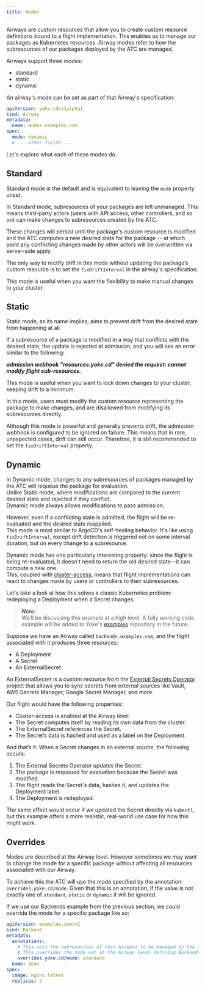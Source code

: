 ```yaml
---
title: Modes
---
```

Airways are custom resources that allow you to create custom resource definitions bound to a flight implementation.
This enables us to manage our packages as Kubernetes resources. Airway modes refer to how the subresources of our packages
deployed by the ATC are managed.

Airways support three modes:

- standard
- static
- dynamic

An airway's mode can be set as part of that Airway's specification:

```yaml
apiVersion: yoke.cd/v1alpha1
kind: Airway
metadata:
  name: modes.examples.com
spec:
  mode: dynamic
  # ... other fields ...
```

Let's explore what each of these modes do.

## Standard

Standard mode is the default and is equivalent to leaving the `mode` property unset.

In Standard mode, subresources of your packages are left unmanaged.
This means third-party actors (users with API access, other controllers, and so on) can make changes to subresources created by the ATC.

These changes will persist until the package's custom resource is modified and the ATC computes a new desired state for the package --
at which point any conflicting changes made by other actors will be overwritten via server-side apply.

The only way to rectify drift in this mode without updating the package’s custom resource is to set the `fixDriftInterval` in the airway's specification.

This mode is useful when you want the flexibility to make manual changes to your cluster.

## Static

Static mode, as its name implies, aims to prevent drift from the desired state from happening at all.

If a subresource of a package is modified in a way that conflicts with the desired state, the update is rejected at admission, and you will see an error similar to the following:

_**admission webhook "resources.yoke.cd" denied the request: cannot modify flight sub-resources.**_

This mode is useful when you want to lock down changes to your cluster, keeping drift to a minimum.

In this mode, users must modify the custom resource representing the package to make changes, and are disallowed from modifying its subresources directly.

Although this mode is powerful and generally prevents drift, the admission webhook is configured to be ignored on failure.
This means that in rare, unexpected cases, drift can still occur. Therefore, it is still recommended to set the `fixDriftInterval` property.

## Dynamic

In Dynamic mode, changes to any subresources of packages managed by the ATC will requeue the package for evaluation.  
Unlike Static mode, where modifications are compared to the current desired state and rejected if they conflict,  
Dynamic mode always allows modifications to pass admission.

However, even if a conflicting state is admitted, the flight will be re-evaluated and the desired state reapplied.  
This mode is most similar to ArgoCD's self-healing behavior.
It's like using `fixDriftInterval`, except drift detection is triggered not on some interval duration, but on every change to a subresource.

Dynamic mode has one particularly interesting property: since the flight is being re-evaluated, it doesn't need to return the old desired state—it can compute a new one.  
This, coupled with [cluster-access](/docs/concepts/cluster-access/), means that flight implementations can react to changes made by users or controllers to their subresources.

Let's take a look at how this solves a classic Kubernetes problem: redeploying a Deployment when a Secret changes.

> **_Note:_**  
> We’ll be discussing this example at a high level. A fully working code example will be added to Yoke's [examples](https://github.com/yokecd/examples) repository in the future.

Suppose we have an Airway called `backends.examples.com`, and the flight associated with it produces three resources:

- A Deployment
- A Secret
- An ExternalSecret

An ExternalSecret is a custom resource from the [External Secrets Operator](https://external-secrets.io/latest/) project that allows you to sync secrets from external sources like Vault, AWS Secrets Manager, Google Secret Manager, and more.

Our flight would have the following properties:

- Cluster-access is enabled at the Airway level.
- The Secret computes itself by reading its own data from the cluster.
- The ExternalSecret references the Secret.
- The Secret’s data is hashed and used as a label on the Deployment.

And that’s it. When a Secret changes in an external source, the following occurs:

1. The External Secrets Operator updates the Secret.
2. The package is requeued for evaluation because the Secret was modified.
3. The flight reads the Secret's data, hashes it, and updates the Deployment label.
4. The Deployment is redeployed.

The same effect would occur if we updated the Secret directly via `kubectl`, but this example offers a more realistic, real-world use case for how this might work.

## Overrides

Modes are described at the Airway level. However sometimes we may want to change the mode for a specific package without affecting all resources associated with our Airway.

To achieve this the ATC will use the mode specified by the annotation: `overrides.yoke.cd/mode`.
Given that this is an annotation, if the value is not exactly one of `standard`, `static` or `dynamic` it will be ignored.

If we use our Backends example from the previous section, we could override the mode for a specific package like so:

```yaml
apiVersion: examples.com/v1
kind: Backend
metadata:
  annotations:
    # This sets the subresources of this backend to be managed by the atc given this specific mode.
    # This overrides the mode set at the Airway level defining Backends.
    overrides.yoke.cd/mode: standard
  name: demo
spec:
  image: nginx:latest
  replicas: 2
```

